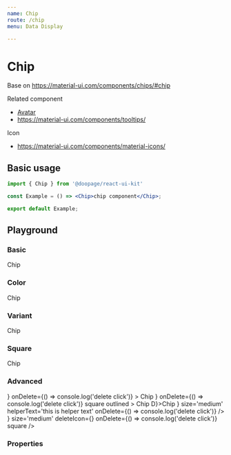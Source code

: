 ```yaml
---
name: Chip
route: /chip
menu: Data Display

---
```

















# Chip
Base on https://material-ui.com/components/chips/#chip

Related component
- [Avatar](https://huynhhuyhiep.github.io/doopage-react-ui-kit/avatar)
- https://material-ui.com/components/tooltips/

Icon
- https://material-ui.com/components/material-icons/

## Basic usage

```jsx
import { Chip } from '@doopage/react-ui-kit'

const Example = () => <Chip>chip component</Chip>;

export default Example;
```

## Playground

### Basic
<Playground>
  <Space>
    <Chip color='primary'>Chip</Chip>
    <Chip label={'Chip'} />
  </Space>
</Playground>

### Color
<Playground>
  <Space>
    <Chip label='default' />
    <Chip color='primary' label='primary'>Chip</Chip>
    <Chip color='info' label='info' />
    <Chip color='warning' label='warning' />
    <Chip color='danger' label='danger' />
  </Space>
</Playground>

### Variant
<Playground>
  <Space>
    <Chip color='primary' label='primary'>Chip</Chip>
    <Chip color='info' label='info' outlined size='medium' />
  </Space>
</Playground>

### Square
<Playground>
  <Space>
    <Chip color='primary' label='primary' rounded={false}>Chip</Chip>
    <Chip color='info' label='info' outlined size='medium' rounded={false} />
  </Space>
</Playground>

### Advanced
<Playground>
  <Space>
    <Chip
      helperText='this is helper text'
      color='primary'
      label='primary'
      avatar={<AdbIcon />}
      onDelete={() => console.log('delete click')}
    >
      Chip
    </Chip>
    <Chip
      color='primary'
      label='primary'
      avatar={<Avatar src={doopageLogo} />}
      onDelete={() => console.log('delete click')}
      square
      outlined
    >
      Chip
    </Chip>
    <Chip color='primary' label='primary' avatar={<Avatar>D</Avatar>}>Chip</Chip>
    <Chip
      color='info'
      label='info'
      utlined
      avatar={<Avatar src={doopageLogo} />}
      size='medium'
      helperText='this is helper text'
      onDelete={() => console.log('delete click')}
    />
    <Chip
      color='success'
      helperText='this is helper text'
      label='Success' outlined avatar={<AdbIcon />}
      size='medium'
      deleteIcon={<DoneIcon />}
      onDelete={() => console.log('delete click')}
      square
    />
  </Space>
</Playground>

### Properties

<Props of={Chip} table/>
